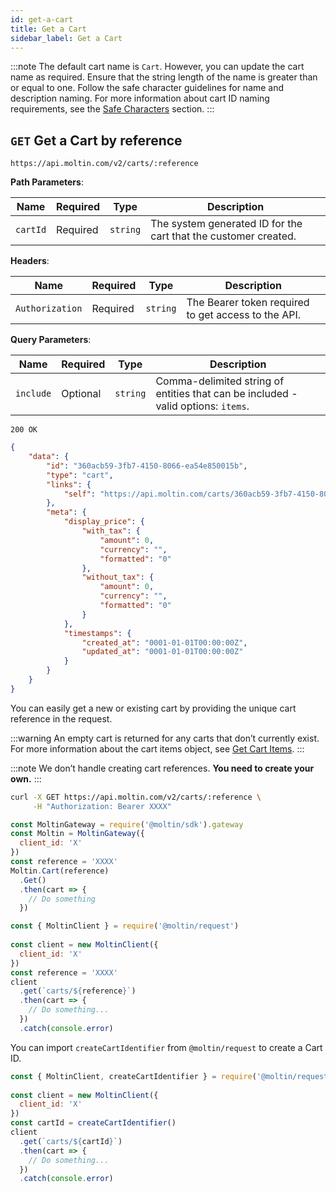 ```yaml
---
id: get-a-cart
title: Get a Cart
sidebar_label: Get a Cart
---
```


:::note
The default cart name is `Cart`. However, you can update the cart name as required. Ensure that the string length of the name is greater than or equal to one. Follow the safe character guidelines for name and description naming. For more information about cart ID naming requirements, see the [Safe Characters](../../basics/safe-characters.md) section.
:::

## `GET` Get a Cart by reference

```http
https://api.moltin.com/v2/carts/:reference
```

<!--DOCUSAURUS_CODE_TABS-->

<!-- Request -->

**Path Parameters**:

| Name | Required | Type | Description |
| --- | --- | --- | --- |
| `cartId` | Required | `string` | The system generated ID for the cart that the customer created.|

**Headers**:

| Name | Required | Type | Description |
| --- | --- | --- | --- |
| `Authorization` | Required | `string` | The Bearer token required to get access to the API. |

**Query Parameters**:

| Name | Required | Type | Description |
| --- | --- | --- | --- |
| `include` | Optional | `string` | Comma-delimited string of entities that can be included - valid options: `items`. |


<!-- Response -->

`200 OK`


```json
{
    "data": {
        "id": "360acb59-3fb7-4150-8066-ea54e850015b",
        "type": "cart",
        "links": {
            "self": "https://api.moltin.com/carts/360acb59-3fb7-4150-8066-ea54e850015b"
        },
        "meta": {
            "display_price": {
                "with_tax": {
                    "amount": 0,
                    "currency": "",
                    "formatted": "0"
                },
                "without_tax": {
                    "amount": 0,
                    "currency": "",
                    "formatted": "0"
                }
            },
            "timestamps": {
                "created_at": "0001-01-01T00:00:00Z",
                "updated_at": "0001-01-01T00:00:00Z"
            }
        }
    }
}
```

<!--END_DOCUSAURUS_CODE_TABS-->

You can easily get a new or existing cart by providing the unique cart reference in the request.

:::warning
An empty cart is returned for any carts that don’t currently exist. For more information about the cart items object, see [Get Cart Items](cart-items/get-cart-items.md#get-get-cart-items-by-cart-reference).
:::

:::note
We don’t handle creating cart references. **You need to create your own.**
:::

<!--DOCUSAURUS_CODE_TABS-->

<!--cURL-->

```bash
curl -X GET https://api.moltin.com/v2/carts/:reference \
     -H "Authorization: Bearer XXXX"
```

<!--JavaScript SDK-->

```javascript
const MoltinGateway = require('@moltin/sdk').gateway
const Moltin = MoltinGateway({
  client_id: 'X'
})
const reference = 'XXXX'
Moltin.Cart(reference)
  .Get()
  .then(cart => {
    // Do something
  })
```

<!--Node.js SDK-->

```javascript
const { MoltinClient } = require('@moltin/request')
​
const client = new MoltinClient({
  client_id: 'X'
})
const reference = 'XXXX'
client
  .get(`carts/${reference}`)
  .then(cart => {
    // Do something...
  })
  .catch(console.error)
```

You can import `createCartIdentifier` from `@moltin/request` to create a Cart ID.

```javascript
const { MoltinClient, createCartIdentifier } = require('@moltin/request')
​
const client = new MoltinClient({
  client_id: 'X'
})
const cartId = createCartIdentifier()​
client
  .get(`carts/${cartId}`)
  .then(cart => {
    // Do something...
  })
  .catch(console.error)
```

<!--END_DOCUSAURUS_CODE_TABS-->
